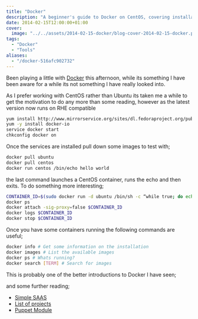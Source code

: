 ```yaml
---
title: "Docker"
description: "A beginner's guide to Docker on CentOS, covering installation, running containers, and basic management with an introduction to Docker commands."
date: 2014-02-15T12:00:00+01:00
cover:
  image: "../../assets/2014-02-15-docker/blog-cover-2014-02-15-docker.png"
tags:
  - "Docker"
  - "Tools"
aliases:
  - "/docker-516afc902732"
---
```


Been playing a little with [Docker](http://docker.io/) this afternoon, while its something I have been aware for a while its not something I have really looked into.

As I prefer working with CentOS rather than Ubuntu its taken me a while to get the motivation to do any more than some reading, however as the latest version now runs on RHE compatible

```bash frame="terminal" title="Docker 1/4"
yum install http://www.mirrorservice.org/sites/dl.fedoraproject.org/pub/epel/6/i386/epel-release-6-8.noarch.rpm
yum -y install docker-io
service docker start
chkconfig docker on
```


Once the services are installed pull down some images to test with;

```bash frame="terminal" title="Docker 2/4"
docker pull ubuntu
docker pull centos
docker run centos /bin/echo hello world
```


the last command launches a CentOS container, runs the echo and then exits. To do something more interesting;

```bash frame="terminal" title="Docker 3/4"
CONTAINER_ID=$(sudo docker run -d ubuntu /bin/sh -c “while true; do echo hello world; sleep 1; done”)
docker ps
docker attach -sig-proxy=false $CONTAINER_ID
docker logs $CONTAINER_ID
docker stop $CONTAINER_ID
```


Once you have some containers running the following commands are useful;

```bash frame="terminal" title="Docker 4/4"
docker info # Get some information on the installation
docker images # List the available images
docker ps # Whats running?
docker search [TERM] # Search for images
```


This is probably one of the better introductions to Docker I have seen;

and some further reading;

- [Simple SAAS](http://developer.rackspace.com/blog/slumlord-hosting-with-docker.html)
- [List of projects](http://blog.docker.io/2013/07/docker-projects-from-the-docker-community/)
- [Puppet Module](http://forge.puppetlabs.com/garethr/docker)
